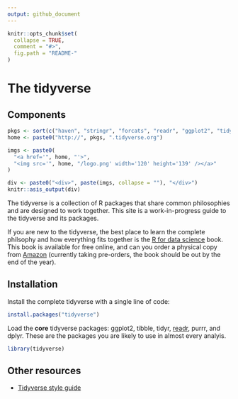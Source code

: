 ```yaml
---
output: github_document
---
```


<!-- README.md is generated from README.Rmd. Please edit that file -->

```r
knitr::opts_chunk$set(
  collapse = TRUE,
  comment = "#>",
  fig.path = "README-"
)
```

<style>
small.tidyverse {display: none;}
.navbar .navbar-brand {
  font-size: 50px;
  padding: 10px 0 0 0;
  background-image: none;
}
.navbar {
  height: 80px;
}
body {
  position: relative;
  padding-top: 100px;
}
</style>

# The tidyverse

## Components

```r
pkgs <- sort(c("haven", "stringr", "forcats", "readr", "ggplot2", "tidyr", "purrr"))
home <- paste0("http://", pkgs, ".tidyverse.org")

imgs <- paste0(
  "<a href='", home, "'>",
  "<img src='", home, "/logo.png' width='120' height='139' /></a>"
)

div <- paste0("<div>", paste(imgs, collapse = ""), "</div>")
knitr::asis_output(div)
```

The tidyverse is a collection of R packages that share common philosophies and are designed to work together. This site is a work-in-progress guide to the tidyverse and its packages.

If you are new to the tidyverse, the best place to learn the complete philsophy and how everything fits together is the [R for data science](http://r4ds.had.co.nz/) book. This book is available for free online, and can you order a physical copy from [Amazon](http://amzn.to/2aHLAQ1) (currently taking pre-orders, the book should be out by the end of the year).

## Installation

Install the complete tidyverse with a single line of code:

```r
install.packages("tidyverse")
```

Load the __core__ tidyverse packages: ggplot2, tibble, tidyr, [readr](http://readr.tidyverse.org), purrr, and dplyr. These are the packages you are likely to use in almost every analyis.

```r
library(tidyverse)
```

## Other resources

* [Tidyverse style guide](http://style.tidyverse.org)
